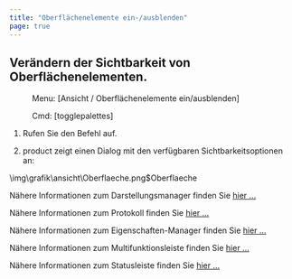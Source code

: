 ```yaml
---
title: "Oberflächenelemente ein-/ausblenden"
page: true
---
```

## Ver&#228;ndern der Sichtbarkeit von Oberfl&#228;chenelementen.
<GeoDesigner> <Menu> Menu: [Ansicht / Oberflächenelemente ein/ausblenden] </Menu> 
 <Menu> Cmd: [togglepalettes] </Menu> 


1. Rufen Sie den Befehl auf.


2. <Placeholder>product</Placeholder> zeigt einen Dialog mit den verf&#252;gbaren Sichtbarkeitsoptionen an:





<Image>\img\grafik\ansicht\Oberflaeche.png$Oberflaeche</Image>

N&#228;here Informationen zum Darstellungsmanager finden Sie [hier ...](../../darstellungsmanager/allgemein/uebersicht)

N&#228;here Informationen zum Protokoll finden Sie [hier ...](../benutzeroberflaeche/protokoll)

N&#228;here Informationen zum Eigenschaften-Manager finden Sie [hier ...](../eigenschaftsmanager/uebersicht)

N&#228;here Informationen zum Multifunktionsleiste finden Sie [hier ...](../benutzeroberflaeche/multifunktionsleiste)

N&#228;here Informationen zum Statusleiste finden Sie [hier ...](../benutzeroberflaeche/statusleiste)

</GeoDesigner>
